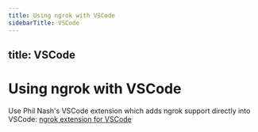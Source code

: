 ```yaml
---
title: Using ngrok with VSCode
sidebarTitle: VSCode
---
```


title: VSCode
---

# Using ngrok with VSCode

Use Phil Nash's VSCode extension which adds ngrok support directly into VSCode: [ngrok extension for VSCode](https://marketplace.visualstudio.com/items?itemName=philnash.ngrok-for-vscode)
